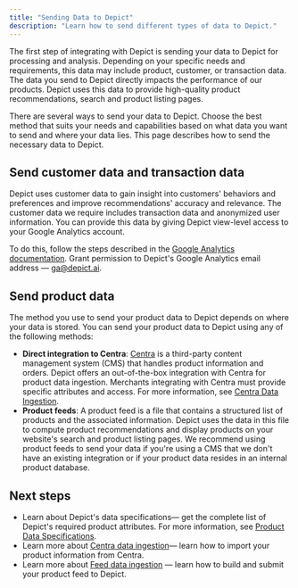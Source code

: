 ```yaml
---
title: "Sending Data to Depict"
description: "Learn how to send different types of data to Depict."
---
```


The first step of integrating with Depict is sending your data to Depict for processing and analysis. Depending on your specific needs and requirements, this data may include product, customer, or transaction data. The data you send to Depict directly impacts the performance of our products. Depict uses this data to provide high-quality product recommendations, search and product listing pages.

There are several ways to send your data to Depict. Choose the best method that suits your needs and capabilities based on what data you want to send and where your data lies. This page describes how to send the necessary data to Depict.

## Send customer data and transaction data

Depict uses customer data to gain insight into customers' behaviors and preferences and improve recommendations' accuracy and relevance. The customer data we require includes transaction data and anonymized user information. You can provide this data by giving Depict view-level access to your Google Analytics account.

To do this, follow the steps described in the [Google Analytics documentation](https://support.google.com/analytics/answer/1009702?hl=en#Add&zippy=%2Cin-this-article). Grant permission to Depict's Google Analytics email address — ga@depict.ai.

## Send product data

The method you use to send your product data to Depict depends on where your data is stored. You can send your product data to Depict using any of the following methods:

- **Direct integration to Centra**: [Centra](https://centra.com/direct-to-consumer) is a third-party content management system (CMS) that handles product information and orders. Depict offers an out-of-the-box integration with Centra for product data ingestion. Merchants integrating with Centra must provide specific attributes and access. For more information, see [Centra Data Ingestion](/data-ingestion/centra-setup-guide).
- **Product feeds**: A product feed is a file that contains a structured list of products and the associated information. Depict uses the data in this file to compute product recommendations and display products on your website's search and product listing pages. We recommend using product feeds to send your data if you're using a CMS that we don't have an existing integration or if your product data resides in an internal product database.

## Next steps

- Learn about Depict's data specifications— get the complete list of Depict's required product attributes. For more information, see [Product Data Specifications](/data-ingestion/product-feed-specification).
- Learn more about [Centra data ingestion](/data-ingestion/centra-data-ingestion)— learn how to import your product information from Centra.
- Learn more about [Feed data ingestion](/data-ingestion/getting-started-with-feed-data-integration) — learn how to build and submit your product feed to Depict.